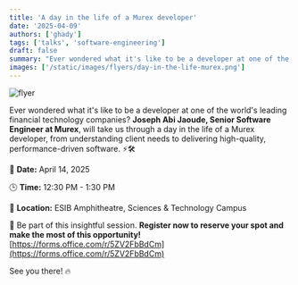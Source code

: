 ```yaml
---
title: 'A day in the life of a Murex developer'
date: '2025-04-09'
authors: ['ghady']
tags: ['talks', 'software-engineering']
draft: false
summary: "Ever wondered what it's like to be a developer at one of the world's leading financial technology companies? Joseph Abi Jaoude, Senior Software Engineer at Murex, will take us through a day in the life of a Murex developer, from understanding client needs to delivering high-quality, performance-driven software."
images: ['/static/images/flyers/day-in-the-life-murex.png']
---
```


![flyer](/static/images/flyers/day-in-the-life-murex.png)

Ever wondered what it's like to be a developer at one of the world's leading financial technology companies? **Joseph Abi Jaoude, Senior Software Engineer at Murex**, will take us through a day in the life of a Murex developer, from understanding client needs to delivering high-quality, performance-driven software. ⚡🛠️

📅 **Date:** April 14, 2025

🕒 **Time:** 12:30 PM - 1:30 PM

📍 **Location:** ESIB Amphitheatre, Sciences & Technology Campus

🔗 Be part of this insightful session. **Register now to reserve your spot and make the most of this opportunity!** [https://forms.office.com/r/5ZV2FbBdCm](https://forms.office.com/r/5ZV2FbBdCm)

See you there! 🔥
